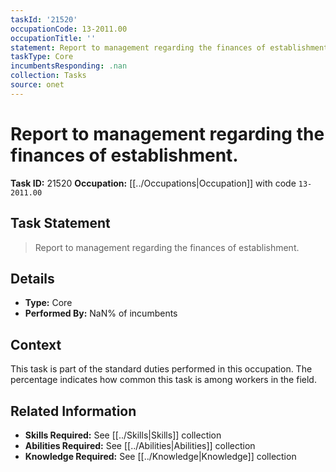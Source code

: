 ```yaml
---
taskId: '21520'
occupationCode: 13-2011.00
occupationTitle: ''
statement: Report to management regarding the finances of establishment.
taskType: Core
incumbentsResponding: .nan
collection: Tasks
source: onet
---
```

# Report to management regarding the finances of establishment.

**Task ID:** 21520
**Occupation:** [[../Occupations|Occupation]] with code `13-2011.00`

## Task Statement

> Report to management regarding the finances of establishment.

## Details

- **Type:** Core
- **Performed By:** NaN% of incumbents

## Context

This task is part of the standard duties performed in this occupation. The percentage indicates how common this task is among workers in the field.

## Related Information

- **Skills Required:** See [[../Skills|Skills]] collection
- **Abilities Required:** See [[../Abilities|Abilities]] collection
- **Knowledge Required:** See [[../Knowledge|Knowledge]] collection
